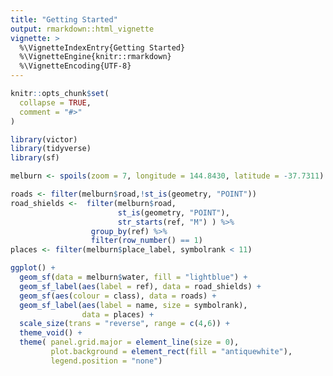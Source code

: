 ```yaml
---
title: "Getting Started"
output: rmarkdown::html_vignette
vignette: >
  %\VignetteIndexEntry{Getting Started}
  %\VignetteEngine{knitr::rmarkdown}
  %\VignetteEncoding{UTF-8}
---
```


```r
knitr::opts_chunk$set(
  collapse = TRUE,
  comment = "#>"
)
```

```r
library(victor)
library(tidyverse)
library(sf)
```


```r

melburn <- spoils(zoom = 7, longitude = 144.8430, latitude = -37.7311)

roads <- filter(melburn$road,!st_is(geometry, "POINT")) 
road_shields <-  filter(melburn$road,
                        st_is(geometry, "POINT"),
                        str_starts(ref, "M") ) %>% 
                  group_by(ref) %>% 
                  filter(row_number() == 1)
places <- filter(melburn$place_label, symbolrank < 11)

ggplot() +
  geom_sf(data = melburn$water, fill = "lightblue") +
  geom_sf_label(aes(label = ref), data = road_shields) +
  geom_sf(aes(colour = class), data = roads) +
  geom_sf_label(aes(label = name, size = symbolrank),
                data = places) +
  scale_size(trans = "reverse", range = c(4,6)) +
  theme_void() +
  theme( panel.grid.major = element_line(size = 0),
         plot.background = element_rect(fill = "antiquewhite"),
         legend.position = "none") 

```


